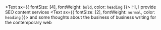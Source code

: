 <Text sx={{ fontSize: [4], fontWeight: `bold`, color: `heading` }}>
  Hi, I provide SEO content services 
</Text>
<Text sx={{ fontSize: [2], fontWeight: `normal`, color: `heading` }}>
and some thoughts about the business of business writing for the contemporary web  
</Text>
